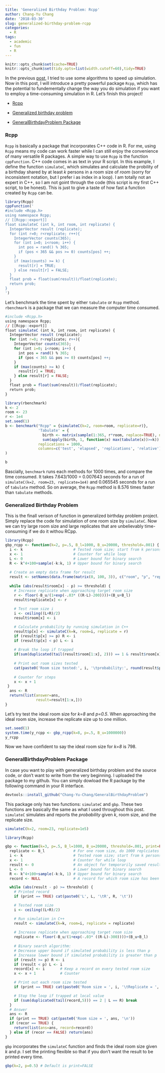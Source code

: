 ```yaml
---
title: 'Generalized Birthday Problem: Rcpp'
author: Chang-Yu Chang
date: '2018-03-30'
slug: generalized-birthday-problem-rcpp
categories:
  - R
tags:
  - academic
  - fun
  - R
---
```

```r
knitr::opts_chunk$set(cache=TRUE)
knitr::opts_chunk$set(tidy.opts=list(width.cutoff=60),tidy=TRUE)
```
In the previous [post](https://changyuchang.name/post/generalized-birthday-problem/), I tried to use some algorithms to speed up simulation. Now in this post, I will introduce a pretty powerful package `Rcpp`, which has the potential to fundementally change the way you do simulation if you want to employ a time-consuming simulation in R. Let's finish this project!

- [Rcpp](https://changyuchang.name/post/generalized-birthday-problem-rcpp/#rcpp)

- [Generalized birthday problem ](https://changyuchang.name/post/generalized-birthday-problem-rcpp/#generalized-birthday-problem)

- [GeneralBirthdayProblem Package](https://changyuchang.name/post/generalized-birthday-problem-rcpp/#generalbirthdayproblem-package)


### Rcpp
`Rcpp` is basically a package that incorporates C++ code in R. For me, using `Rcpp` means my code can work faster while I can still enjoy the convenience of many versatile R packages. A simple way to use `Rcpp` is the function `cppFunction`.  C++ code comes in as text in your R script. In this example, I define the function `simulateC`, which simulates and calculate the probility of a birthday shared by at least *k* persons in a room size of *room* (sorry for inconsistent notation, but I prefer i as index in a loop). I am totally not an expert in C++, so I am not goint through the code (this script is my first C++ script, to be honest). This is just to give a taste of how fast a function created by `Rcpp` can be.

```r
library(Rcpp)
cppFunction('
#include <Rcpp.h>
using namespace Rcpp;
// [[Rcpp::export]]
float simulateC (int k, int room, int replicate) {
  IntegerVector result (replicate); 
  for (int r=0; r<replicate; r++){
    IntegerVector counts(365);
    for (int i=0; i<room; i++) {
      int pos = rand() % 365;
      if (pos < 365 && pos >= 0) counts[pos] ++;
    } 
    if (max(counts) >= k) {
      result[r] = TRUE;
    } else result[r] = FALSE;
  }
  float prob = float(sum(result))/float(replicate);
  return prob;
}
')
```

Let's benchmark the time spent by either `tabulate` or `Rcpp` method. `rbenchmark` is a package that we can measure the computer time consumed. 

```r
#include <Rcpp.h>
using namespace Rcpp;
// [[Rcpp::export]]
float simulateC (int k, int room, int replicate) {
  IntegerVector result (replicate); 
  for (int r=0; r<replicate; r++){
    IntegerVector counts(365);
    for (int i=0; i<room; i++) {
      int pos = rand() % 365;
      if (pos < 365 && pos >= 0) counts[pos] ++;
    } 
    if (max(counts) >= k) {
      result[r] = TRUE;
    } else result[r] = FALSE;
  }
  float prob = float(sum(result))/float(replicate);
  return prob;
}
```

```r
library(rbenchmark)
k <- 2
room <- 23
r <- 1e4
set.seed(1)
b <- benchmark("Rcpp" = {simulateC(k=2, room=room, replicate=r)},
               'Tabulate' = {
                 birth <- matrix(sample(1:365, r*room, replace=TRUE), nrow=r, ncol=room)
                 sum(apply(birth, 1, function(x) max(tabulate(x))>=k)) /r},
               replications = 1000,
               columns=c('test', 'elapsed', 'replications', 'relative')
)

b 
```
Bascially, `benchmark` runs each methods for 1000 times, and compare the time consumed. It takes 7.643/1000 = 0.007643 seconds for a run of `simulateC(k=2, room=23, replicate=1e4)` and 0.065545 seconds for a run of `tabulate` method. So on average, the `Rcpp` method is 8.576 times faster than `tabulate` methods. 


### Generalized Birthday Problem
This is the finall verison of function in generalized birthday problem project. Simply replace the code for simulation of one room size by `simulateC`. Now we can try large room size and large replicates that are unbelievably time-consuming if we do it withou RCpp.
```r
library(Rcpp)
gbp_rcpp <- function(k=2, p=.5, B_l=1000, B_u=20000, threshold=.001) {
  i <- k                       # Tested room size; start from k persons in a room
  x <- 1                       # Counter for while loop
  L <- 0                       # Lower bound for binary search
  R <- k^4+100+sample(-k:k, 1) # Upper bound for binary search
  
  # Create an empty data frame for result
  result <- setNames(data.frame(matrix(0, 100, 3)), c("room", "p", "replicate"))
  
  while (abs(result$room[x] - p) >= threshold) {
    # Increase replicate when approaching target room size
    r <- floor(-B_u/(1+exp(-.03* ((R-L)-200))))+(B_u+B_l)
    result$replicate[x] <- r
    
    # Test room size i
    i <- ceiling((L+R)/2)
    result$room[x] <- i 

    # Calculate probability by running simulation in C++
    result$p[x] <- simulateC(k=k, room=i, replicate = r)
    if (result$p[x] >= p) R <- i
    if (result$p[x] < p) L <- i
    
    # Break the loop if trapped
    if(sum(duplicated(tail(result$room[1:x], 2))) == 1 & result$room[x] != 0) break
    
    # Print out room sizes tested
    cat(paste0('Room size tested:', i, '\tprobability:', round(result$p[x], 3), '\treplicate size: ', r, '\n'))
    
    # Counter for steps
    x <- x + 1          
 }
  ans <- R
  return(list(answer=ans,
              result=result[1:x,]))
}

```

Let's try test the ideal room size for *k=8* and *p=0.5*. When approaching the ideal room size, increase the replicate size up to one million. 
```r
set.seed(1)
system.time(y_rcpp <- gbp_rcpp(k=8, p=.5, B_u=1000000))
y_rcpp
```
Now we have confident to say the ideal room size for *k=8* is 798.


### GeneralBirthdayProblem Package
In case you want to play with generalized birthday problem and the source code, or don't want to write from the very beginning. I uploaded the package to my github. You can simply dowload the R package by the following command in your R interface. 

```r
devtools::install_github("Chang-Yu-Chang/GeneralBirthdayProblem")
```

This package only has two functions: `simulateC` and `gbp`. These two functions are basically the same as what I used throughout this post. `simulateC` simulates and reports the *probability* given *k*, room size, and the replicate size. 

```r
simulateC(k=2, room=23, replicate=1e5)
```

```r
library(Rcpp)

gbp <- function(k=3, p=.5, B_l=1000, B_u=20000, threshold=.001, print=FALSE, recor=FALSE) {
  replicate <- B_l             # For one room size, do 1000 replciates
  i <- k                       # Tested room size; start from k persons in a room
  x <- 1                       # Counter for while loop
  result <- 0                  # An object for temporarily saved result
  L <- 0                       # Lower bound for binary search
  R <- k^4+100+sample(-k:k, 1) # Upper bound for binary search
  record <- NULL               # A record for which room size has been tested

  while (abs(result - p) >= threshold) {
    # Printed record
    if (print == TRUE) cat(paste0('L', L, '\tR', R, '\t'))

    # Tested room size
    i <- ceiling((L+R)/2)

    # Run simulation in C++
    result <- simulateC(k=k, room=i, replicate = replicate)
    
    # Increase replicate when approaching target room size
    replicate <- floor(-B_u/(1+exp(-.03* ((R-L)-300))))+(B_u+B_l)
    
    # Binary search algorithm:
    # Decrease upper bound if simulated probability is less than p
    # Increase lower bound if simulated probability is greater than p
    if (result >= p) R <- i
    if (result < p) L <- i
    record[x] <- i       # Keep a record on every tested room size
    x <- x + 1           # Counter

    # Print out each room size tested
    if (print == TRUE) cat(paste0('Room size = ', i, '\tReplicate = ', replicate, '\n'))

    # Stop the loop if trapped at local value
    if (sum(duplicated(tail(record,5))) == 2 | L == R) break
  }
  # Answer
  ans <- R
  if (print == TRUE) cat(paste0('Room size = ', ans, '\n'))
  if (recor == TRUE) {
    return(list(ans=ans, record=record))
  } else if (recor == FALSE) return(ans)
}
```

`gbp` incorporates the `simulateC` function and finds the ideal room size given *k* and *p*. I set the printing flexible so that if you don't want the result to be printed every time.

```r
gbp(k=2, p=0.5) # Default is print=FALSE
```


